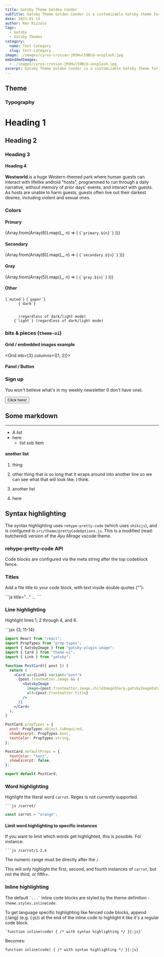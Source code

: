 ---
title: Gatsby Theme Golden Condor
subTitle: Gatsby Theme Golden Condor is a customizable Gatsby theme for blogs, docs and more.
date: 2021-01-14
author: Ren Rizzolo
tags:
  - Gatsby
  - Gatsby Themes
category:
  name: Test Category
  slug: test-category
image: ./images/cyrus-crossan-jM3Hul59BcU-unsplash.jpg
embeddedImages:
  - ./images/cyrus-crossan-jM3Hul59BcU-unsplash.jpg
excerpt: Gatsby Theme Golden Condor is a customizable Gatsby theme for blogs, docs and more.
---

## Theme

### Typography

<h1>Heading 1</h1>
<h2>Heading 2</h2>
<h3>Heading 3</h3>
<h4>Heading 4</h4>

<p>
  <strong>Westworld</strong> is a huge Western-themed park where human guests
  can interact with lifelike android "hosts", programmed to run through a daily
  narrative, without memory of prior days' events, and interact with guests. As
  hosts are unable to harm guests, guests often live out their darkest desires,
  including violent and sexual ones.
</p>

### Colors

<h4>Primary</h4>
<Grid columns={[2, 6]} gap={4} mb={4}>
  {Array.from(Array(6)).map((_, n) => (
    <Box key={n}>
      <Box bg={`primary.${n}`} sx={{ width: "100%", height: 100 }} mb={1}></Box>
      <code>{`primary.${n}`}</code>
    </Box>
  ))}
</Grid>
<h4>Secondary</h4>
<Grid columns={[2, 6]} gap={4} mb={4}>
  {Array.from(Array(6)).map((_, n) => (
    <Box key={n}>
      <Box bg={`secondary.${n}`} sx={{ width: "100%", height: 100 }}></Box>
      <code>{`secondary.${n}`}</code>
    </Box>
  ))}
</Grid>
<h4>Gray</h4>
<Grid columns={[2, 6]} gap={4} mb={4}>
  {Array.from(Array(5)).map((_, n) => (
    <Box key={n}>
      <Box bg={`gray.${n}`} sx={{ width: "100%", height: 100 }}></Box>
      <code>{`gray.${n}`}</code>
    </Box>
  ))}
</Grid>
<h4>Other</h4>
<Grid columns={[2, 5]} gap={4} mb={4}>
  <Box>
    <Box bg={`muted`} sx={{ width: "100%", height: 100 }}></Box>
    <code>{`muted`}</code>
  </Box>
  <Box>
    <Box bg={`paper`} sx={{ width: "100%", height: 100 }}></Box>
    <code>{`paper`}</code>
  </Box>
  <Box>
    <Box bg={`dark`} sx={{ width: "100%", height: 100 }}></Box>
    <code>
      {`dark`}
      <br />
      (regardless of dark/light mode)
    </code>
  </Box>
  <Box>
    <Box bg={`light`} sx={{ width: "100%", height: 100 }}></Box>
    <code>{`light`} (regardless of dark/light mode)</code>
  </Box>
</Grid>

### bits & pieces (`theme-ui`)

#### Grid / embedded images example

<Grid mb={3} columns={[1, 2]}>
  <GridItem></GridItem>
  <GridItem></GridItem>
</Grid>

#### Panel / Button

<Panel mb={3} bg="muted" color="text">

### Sign up

You won't believe what's in my weekly newsletter (I don't have one).

<Button mb={2} variant="primary">
  Click here!
</Button>

</Panel>

## Some markdown

---

- A _list_
- here
  - list sub item

#### another list

1. thing

2. other thing that is so long that it wraps around into another line so we can see what that will look like. I think.
3. another list
4. here

## Syntax highlighting

The syntax highlighting uses `rehype-pretty-code` (which uses `shikijs`), and is confgured in `src/theme/prettyCodeOptions.js`.
This is a modified (read: butchered) version of the _Ayu Mirage_ vscode theme.

### rehype-pretty-code API

Code blocks are configured via the meta string after the top codeblock fence.

### Titles

Add a file title to your code block, with text inside double quotes (""):

\`\`\`js title="..."
...
\`\`\`

### Line highlighting

Highlight lines 1, 2 through 4, and 6.

\`\`\`jsx {3, 11-14}

```jsx {3, 11-14}
import React from "react";
import PropTypes from "prop-types";
import { GatsbyImage } from "gatsby-plugin-image";
import { Card } from "theme-ui";
import { Link } from "gatsby";

function PostCard({ post }) {
  return (
    <Card as={Link} variant="post">
      {post.frontmatter.image && (
        <GatsbyImage
          image={post.frontmatter.image.childImageSharp.gatsbyImageData}
          alt={post.frontmatter.title}
        />
      )}
    </Card>
  );
}

PostCard.propTypes = {
  post: PropTypes.object.isRequired,
  showExcerpt: PropTypes.bool,
  textColor: PropTypes.string,
};

PostCard.defaultProps = {
  textColor: "text",
  showExcerpt: false,
};

export default PostCard;
```

### Word highlighting

Highlight the literal word `carrot`. Regex is not currently supported.

` ```js /carrot/ `

```js /carrot/
const carrot = "orange";
```

#### Limit word highlighting to specific instances

If you want to limit which words get highlighted, this is possible. For
instance:

` ```js /carrot/1-2,4 `

The numeric range must be directly after the `/`.

This will only highlight the first, second, and fourth instances of `carrot`,
but not the third, or fifth+.

### Inline highlighting

The default `` `...` `` inline code blocks are styled by the theme definition - `theme.styles.inlineCode`.

To get language specific highlighting like fenced code blocks, append {:lang} (e.g. {:js}) at the end of the inline code to highlight it
like it's a regular code block.

`` `function inline(code) { /* with syntax highlighting */ }{:js}` ``

Becomes:

`function inline(code) { /* with syntax highlighting */ }{:js}`
